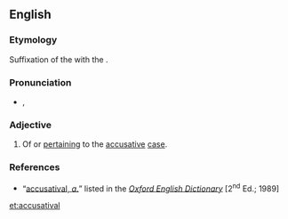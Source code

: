 ==English==

===Etymology===
Suffixation of the {{etyl|la|en}} {{m|la|accūsātīvum}} with the {{etyl|en|-}} {{term|-al|lang=en}}.

===Pronunciation===
* {{a|RP}} {{enPR|əkyo͞o'zətīʹvəl}}, {{IPA|/əˌkjuːzəˈtaɪvəl/|lang=en}}

===Adjective===
{{en-adj|-}}

# Of or [[pertain]]ing to the [[accusative]] [[case]].

===References===
* “<span class="plainlinks">[http://dictionary.oed.com/cgi/entry/50001474 accusatival, ''a.'']</span>” listed in the ''[[w:Oxford English Dictionary|Oxford English Dictionary]]'' [2<sup>nd</sup> Ed.; 1989]

[[et:accusatival]]